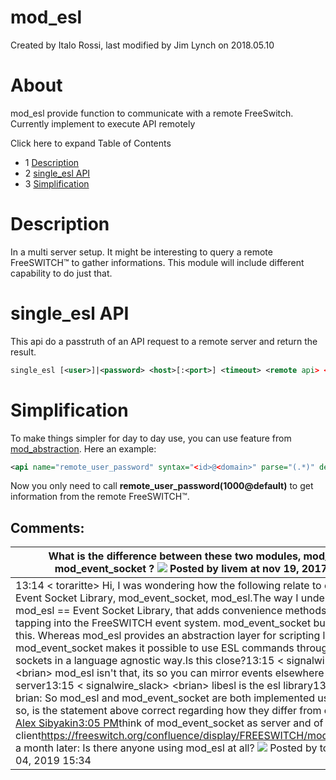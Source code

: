 
# mod_esl 

 Created by  Italo Rossi, last modified by  Jim Lynch on 2018.05.10

# About

mod\_esl provide function to communicate with a remote FreeSwitch. Currently implement to execute API remotely

Click here to expand Table of Contents

* 1 [Description](#description)
* 2 [single\_esl API](#single_esl-api)
* 3 [Simplification](#simplification)

# Description

In a multi server setup. It might be interesting to query a remote FreeSWITCH™ to gather informations. This module will include different capability to do just that.

# single_esl API

This api do a passtruth of an API request to a remote server and return the result.

```xml
single_esl [<user>]|<password> <host>[:<port>] <timeout> <remote api> <arguments>
```

# Simplification

To make things simpler for day to day use, you can use feature from [mod\_abstraction](mod_abstraction_1966663.mdx#about). Here an example:

```xml
<api name="remote_user_password" syntax="<id>@<domain>" parse="(.*)" destination="single_esl" argument="|ClueCon 192.168.1.2 5000 user_data $1 var effective_caller_id_name"/>
```

Now you only need to call **remote\_user\_password(1000@default)** to get information from the remote FreeSWITCH™.

## Comments:

| What is the difference between these two modules, **mod\_esl** and **mod\_event\_socket** ? ![](/images/icons/contenttypes/comment_16.png) Posted by livem at nov 19, 2017 21:52                                                                                                                                                                                                                                                                                                                                                                                                                                                                                                                                                                                                                                                                                                                                                                                                                                                                                                                                                                                                                                                                                                                                           |
| ------------------------------------------------------------------------------------------------------------------------------------------------------------------------------------------------------------------------------------------------------------------------------------------------------------------------------------------------------------------------------------------------------------------------------------------------------------------------------------------------------------------------------------------------------------------------------------------------------------------------------------------------------------------------------------------------------------------------------------------------------------------------------------------------------------------------------------------------------------------------------------------------------------------------------------------------------------------------------------------------------------------------------------------------------------------------------------------------------------------------------------------------------------------------------------------------------------------------------------------------------------------------------------------------------------------------- |
| 13:14 &lt; toraritte> Hi, I was wondering how the following relate to each other: Event Socket Library, mod\_event\_socket, mod\_esl.The way I understand it, mod\_esl == Event Socket Library, that adds convenience methods and allows tapping into the FreeSWITCH event system. mod\_event\_socket builds on top of this. Whereas mod\_esl provides an abstraction layer for scripting languages, mod\_event\_socket makes it possible to use ESL commands through network sockets in a language agnostic way.Is this close?13:15 &lt; signalwire\_slack> &lt;brian> mod\_esl isn't that, its so you can mirror events elsewhere or to another server13:15 &lt; signalwire\_slack> &lt;brian> libesl is the esl library13:21 &lt; toraritte> brian: So mod\_esl and mod\_event\_socket are both implemented using libesl? If so, is the statement above correct regarding how they differ from each other?[Alex Sibyakin](https://app.slack.com/team/UDCJ47VU2)[3:05 PM](https://signalwire-community.slack.com/archives/CDC8H14PN/p1572908749429700)think of mod\_event\_socket as server and of mod\_esl as client<https://freeswitch.org/confluence/display/FREESWITCH/mod%5Fesl>Update a month later: Is there anyone using mod\_esl at all? ![](/images/icons/contenttypes/comment_16.png) Posted by toraritte at nov 04, 2019 15:34 |


